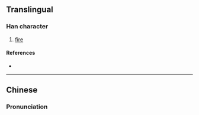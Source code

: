 {{also|𤇭}}
{{character info/new}}
==Translingual==

===Han character===
{{Han char|rn=86|rad=火|as=16|sn=20|four=|canj=FYBP|ids=⿰火龍}}

# [[fire]]

====References====
* {{Han ref|kx=0687.100|dkj=19584|dj=1099.040|hdz=32247.110|uh=7216|ud=29206}}

----

==Chinese==
{{zh-forms|s=𤇭}}

===Pronunciation===
{{zh-pron
|m=lóng
|c=lung4
|mc=
|oc=
|ma=
|cat=
}}